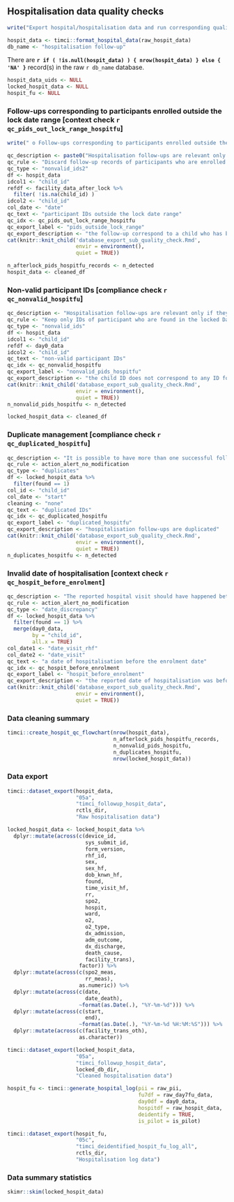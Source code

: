 ## Hospitalisation data quality checks\n\n

```r
write("Export hospital/hospitalisation data and run corresponding quality checks", stderr())
```

```r
hospit_data <- timci::format_hospital_data(raw_hospit_data)
db_name <- "hospitalisation follow-up"
```

There are **`r if ( !is.null(hospit_data) ) { nrow(hospit_data) } else { 'NA' }`** record(s) in the raw `r db_name` database.

```r
hospit_data_uids <- NULL
locked_hospit_data <- NULL
hospit_fu <- NULL
```

### Follow-ups corresponding to participants enrolled outside the lock date range [context check `r qc_pids_out_lock_range_hospitfu`]\n\n

```r
write(" o Follow-ups corresponding to participants enrolled outside the lock date range", stderr())
```

```r
qc_description <- paste0("Hospitalisation follow-ups are relevant only if associated to participants enrolled between the start date ", start_date, " and the lock date on ", lock_date, ".")
qc_rule <- "Discard follow-up records of participants who are enrolled in the Day 0 database outside the date range considered for the lock."
qc_type <- "nonvalid_ids2"
df <- hospit_data
idcol1 <- "child_id"
refdf <- facility_data_after_lock %>%
  filter( !is.na(child_id) )
idcol2 <- "child_id"
col_date <- "date"
qc_text <- "participant IDs outside the lock date range"
qc_idx <- qc_pids_out_lock_range_hospitfu
qc_export_label <- "pids_outside_lock_range"
qc_export_description <- "the follow-up correspond to a child who has been enrolled outside the date range for the lock"
cat(knitr::knit_child('database_export_sub_quality_check.Rmd',
                      envir = environment(),
                      quiet = TRUE))
```

```r
n_afterlock_pids_hospitfu_records <- n_detected
hospit_data <- cleaned_df
```

### Non-valid participant IDs [compliance check `r qc_nonvalid_hospitfu`]\n\n

```r
qc_description <- "Hospitalisation follow-ups are relevant only if they can be reconciled with a participant enrolled at Day 0. Reconciliation is based on the participant ID."
qc_rule <- "Keep only IDs of participant who are found in the locked Day 0 database."
qc_type <- "nonvalid_ids"
df <- hospit_data
idcol1 <- "child_id"
refdf <- day0_data
idcol2 <- "child_id"
qc_text <- "non-valid participant IDs"
qc_idx <- qc_nonvalid_hospitfu
qc_export_label <- "nonvalid_pids_hospitfu"
qc_export_description <- "the child ID does not correspond to any ID found the locked Day 0 database"
cat(knitr::knit_child('database_export_sub_quality_check.Rmd',
                      envir = environment(),
                      quiet = TRUE))
n_nonvalid_pids_hospitfu <- n_detected
```

```r
locked_hospit_data <- cleaned_df
```

### Duplicate management [compliance check `r qc_duplicated_hospitfu`]\n\n

```r
qc_description <- "It is possible to have more than one successful follow-up records available for the same participant."
qc_rule <- action_alert_no_modification
qc_type <- "duplicates"
df <- locked_hospit_data %>% 
  filter(found == 1)
col_id <- "child_id"
col_date <- "start"
cleaning <- "none"
qc_text <- "duplicated IDs"
qc_idx <- qc_duplicated_hospitfu
qc_export_label <- "duplicated_hospitfu"
qc_export_description <- "hospitalisation follow-ups are duplicated"
cat(knitr::knit_child('database_export_sub_quality_check.Rmd',
                      envir = environment(),
                      quiet = TRUE))
n_duplicates_hospitfu <- n_detected
```

### Invalid date of hospitalisation [context check `r qc_hospit_before_enrolment`]\n\n

```r
qc_description <- "The reported hospital visit should have happened between enrolment at Day 0 and the Day 7 follow-up."
qc_rule <- action_alert_no_modification
qc_type <- "date_discrepancy"
df <- locked_hospit_data %>%
  filter(found == 1) %>% 
  merge(day0_data,
        by = "child_id",
        all.x = TRUE)
col_date1 <- "date_visit_rhf"
col_date2 <- "date_visit"
qc_text <- "a date of hospitalisation before the enrolment date"
qc_idx <- qc_hospit_before_enrolment
qc_export_label <- "hospit_before_enrolment"
qc_export_description <- "the reported date of hospitalisation was before the enrolment date"
cat(knitr::knit_child('database_export_sub_quality_check.Rmd',
                      envir = environment(),
                      quiet = TRUE))
```

### Data cleaning summary\n\n

```r
timci::create_hospit_qc_flowchart(nrow(hospit_data),
                                  n_afterlock_pids_hospitfu_records,
                                  n_nonvalid_pids_hospitfu,
                                  n_duplicates_hospitfu,
                                  nrow(locked_hospit_data))
```

### Data export\n\n

```r
timci::dataset_export(hospit_data,
                      "05a",
                      "timci_followup_hospit_data",
                      rctls_dir,
                      "Raw hospitalisation data")
```

```r
locked_hospit_data <- locked_hospit_data %>%
  dplyr::mutate(across(c(device_id,
                         sys_submit_id,
                         form_version,
                         rhf_id,
                         sex,
                         sex_hf,
                         dob_knwn_hf,
                         found,
                         time_visit_hf,
                         rr,
                         spo2,
                         hospit,
                         ward,
                         o2,
                         o2_type,
                         dx_admission,
                         adm_outcome,
                         dx_discharge,
                         death_cause,
                         facility_trans),
                       factor)) %>%
  dplyr::mutate(across(c(spo2_meas,
                         rr_meas),
                       as.numeric)) %>% 
  dplyr::mutate(across(c(date,
                         date_death),
                       ~format(as.Date(.), "%Y-%m-%d"))) %>% 
  dplyr::mutate(across(c(start,
                         end),
                       ~format(as.Date(.), "%Y-%m-%d %H:%M:%S"))) %>%
  dplyr::mutate(across(c(facility_trans_oth),
                       as.character)) 
```

```r
timci::dataset_export(locked_hospit_data,
                      "05a",
                      "timci_followup_hospit_data",
                      locked_db_dir,
                      "Cleaned hospitalisation data")
```

```r
hospit_fu <- timci::generate_hospital_log(pii = raw_pii,
                                          fu7df = raw_day7fu_data,
                                          day0df = day0_data,
                                          hospitdf = raw_hospit_data,
                                          deidentify = TRUE,
                                          is_pilot = is_pilot)
```

```r
timci::dataset_export(hospit_fu,
                      "05c",
                      "timci_deidentified_hospit_fu_log_all",
                      rctls_dir,
                      "Hospitalisation log data")
```

### Data summary statistics\n\n

```r
skimr::skim(locked_hospit_data)
```

